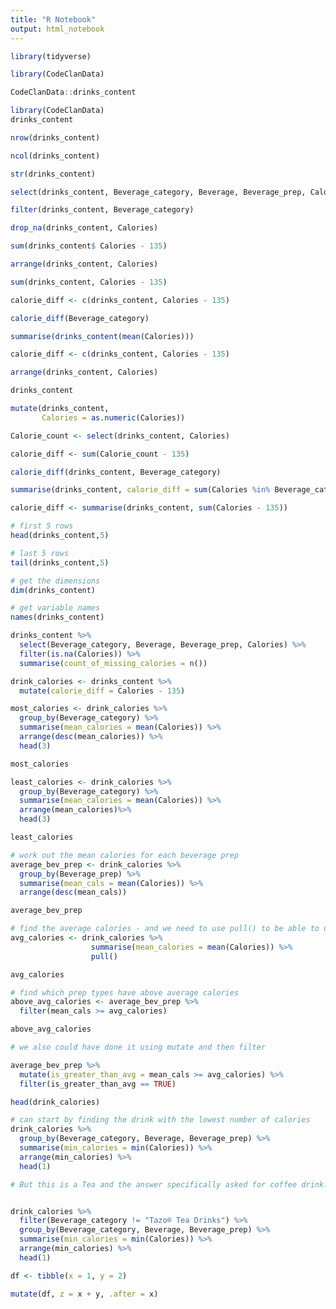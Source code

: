```yaml
---
title: "R Notebook"
output: html_notebook
---
```


```r
library(tidyverse)
```

```r
library(CodeClanData)
```

```r
CodeClanData::drinks_content
```

```r
library(CodeClanData)
drinks_content
```

```r
nrow(drinks_content)
```

```r
ncol(drinks_content)
```
```r
str(drinks_content)
```

```r
select(drinks_content, Beverage_category, Beverage, Beverage_prep, Calories)
```

```r
filter(drinks_content, Beverage_category)

```

```r
drop_na(drinks_content, Calories)
```

```r
sum(drinks_content$ Calories - 135)
```

```r
arrange(drinks_content, Calories)
```

```r
sum(drinks_content, Calories - 135)
```

```r
calorie_diff <- c(drinks_content, Calories - 135)

calorie_diff(Beverage_category)
```
```r
summarise(drinks_content(mean(Calories)))
```

```r
calorie_diff <- c(drinks_content, Calories - 135)
```
```r
arrange(drinks_content, Calories)
```
```r
drinks_content
```

```r
mutate(drinks_content,
       Calories = as.numeric(Calories))

```
```r
Calorie_count <- select(drinks_content, Calories)

calorie_diff <- sum(Calorie_count - 135)

calorie_diff(drinks_content, Beverage_category)
```


```r
summarise(drinks_content, calorie_diff = sum(Calories %in% Beverage_category - 135))
```

```r
calorie_diff <- summarise(drinks_content, sum(Calories - 135))


```

```r
# first 5 rows
head(drinks_content,5)

# last 5 rows
tail(drinks_content,5)

# get the dimensions
dim(drinks_content)

# get variable names 
names(drinks_content)

```
```r
drinks_content %>%
  select(Beverage_category, Beverage, Beverage_prep, Calories) %>%
  filter(is.na(Calories)) %>%
  summarise(count_of_missing_calories = n())
```
```r
drink_calories <- drinks_content %>%
  mutate(calorie_diff = Calories - 135)

```

```r
most_calories <- drink_calories %>%
  group_by(Beverage_category) %>%
  summarise(mean_calories = mean(Calories)) %>%
  arrange(desc(mean_calories)) %>%
  head(3)

most_calories
```

```r
least_calories <- drink_calories %>%
  group_by(Beverage_category) %>%
  summarise(mean_calories = mean(Calories)) %>%
  arrange(mean_calories)%>%
  head(3)

least_calories
```

```r
# work out the mean calories for each beverage prep 
average_bev_prep <- drink_calories %>%
  group_by(Beverage_prep) %>%
  summarise(mean_cals = mean(Calories)) %>%
  arrange(desc(mean_cals))

average_bev_prep
```

```r
# find the average calories - and we need to use pull() to be able to use the number in calculations
avg_calories <- drink_calories %>%
                  summarise(mean_calories = mean(Calories)) %>%
                  pull()

avg_calories 
```

```r
# find which prep types have above average calories
above_avg_calories <- average_bev_prep %>%
  filter(mean_cals >= avg_calories)

above_avg_calories
```

```r
# we also could have done it using mutate and then filter 

average_bev_prep %>%
  mutate(is_greater_than_avg = mean_cals >= avg_calories) %>%
  filter(is_greater_than_avg == TRUE)
```

```r
head(drink_calories)

# can start by finding the drink with the lowest number of calories 
drink_calories %>%
  group_by(Beverage_category, Beverage, Beverage_prep) %>%
  summarise(min_calories = min(Calories)) %>%
  arrange(min_calories) %>%
  head(1)

# But this is a Tea and the answer specifically asked for coffee drink! So we will filter out this tea drink to get the lowest calorie coffee drink.


drink_calories %>%
  filter(Beverage_category != "Tazo® Tea Drinks") %>%
  group_by(Beverage_category, Beverage, Beverage_prep) %>%
  summarise(min_calories = min(Calories)) %>%
  arrange(min_calories) %>%
  head(1)
```

```r
df <- tibble(x = 1, y = 2)

mutate(df, z = x + y, .after = x)
```


